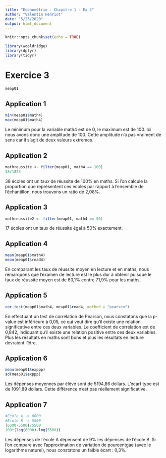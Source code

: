 ```yaml
---
title: "Économétrie - Chapitre 1 - Ex 3"
author: "Valentin Henriot"
date: "5/23/2020"
output: html_document
---
```


```r
knitr::opts_chunk$set(echo = TRUE)
```

```r
library(wooldridge)
library(dplyr)
library(tidyr)
```

# Exercice 3

```r
meap01
```

## Application 1

```r
min(meap01$math4)
max(meap01$math4)
```

Le minimum pour la variable math4 est de 0, le maximum est de 100. Ici nous avons donc une amplitude de 100. Cette amplitude n'a pas vraiment de sens car il s'agit de deux valeurs extrèmes.

## Application 2

```r
mathreussite <- filter(meap01, math4 == 100)
38/1823
```

38 écoles ont un taux de réussite de 100% en maths. Si l'on calcule la proportion que représentent ces écoles par rapport à l'ensemble de l'échantillon, nous trouvons un ratio de 2,08%.

## Application 3

```r
mathreussite2 <- filter(meap01, math4 == 50)
```

17 écoles ont un taux de réussite égal à 50% exactement.

## Application 4

```r
mean(meap01$math4)
mean(meap01$read4)
```

En comparant les taux de réussite moyen en lecture et en maths, nous remarquons que l'examen de lecture est le plus dur à obtenir puisque le taux de réussite moyen est de 60,1% contre 71,9% pour les maths.

## Application 5

```r
cor.test(meap01$math4, meap01$read4, method = "pearson")
```

En effectuant un test de corrélation de Pearson, nous constatons que la p-value est inférieure à 0,05, ce qui veut dire qu'il existe une relation significative entre ces deux variables. Le coefficient de corrélation est de 0,842, indiquant qu'il existe une relation positive entre ces deux variables. Plus les résultats en maths sont bons et plus les résultats en lecture devraient l'être.

## Application 6

```r
mean(meap01$exppp)
sd(meap01$exppp)
```

Les dépenses moyennes par élève sont de 5194,86 dollars. L'écart type est de 1091,89 dollars. Cette différence n'est pas réellement significative.

## Application 7

```r
#Ecole A -> 6000
#Ecole B -> 5500
(6000-5500)/5500
100*(log(6000)-log(5500))
```

Les dépenses de l'école A dépensent de 9% les dépenses de l'école B. Si l'on compare avec l'approximation de variation de pourcentgae (avec le logarithme naturel), nous constatons un faible écart : 0,3%.